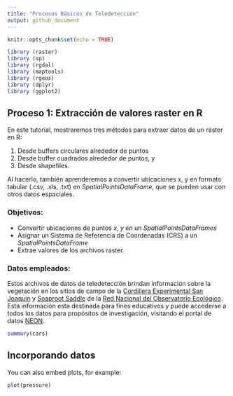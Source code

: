 ```yaml
---
title: "Procesos Básicos de Teledetección"
output: github_document
---
```


```r
knitr::opts_chunk$set(echo = TRUE)

library (raster)
library (sp)
library (rgdal)
library (maptools)
library (rgeos)
library (dplyr)
library (ggplot2)
```

## Proceso 1: Extracción de valores raster en R

En este tutorial, mostraremos tres métodos para extraer datos de un ráster en R:

1. Desde buffers circulares alrededor de puntos
2. Desde buffer cuadrados alrededor de puntos, y
3. Desde shapefiles.

Al hacerlo, también aprenderemos a convertir ubicaciones x, y en formato tabular (.csv, .xls, .txt) en *SpatialPointsDataFrame*, que se pueden usar con otros datos espaciales.

### Objetivos:

- Convertir ubicaciones de puntos *x*, *y* en un *SpatialPointsDataFrames*
- Asignar un Sistema de Referencia de Coordenadas (CRS) a un *SpatialPointsDataFrame*
- Extrae valores de los archivos raster.

### Datos empleados:

Estos archivos de datos de teledetección brindan información sobre la vegetación en los sitios de campo de la [Cordillera Experimental San Joaquin](http://www.neonscience.org/field-sites/field-sites-map/SJER) y [Soaproot Saddle](http://www.neonscience.org/field-sites/field-sites-map/SOAP) de la [Red Nacional del Observatorio Ecológico](http://www.neonscience.org/). Esta información esta destinada para fines educativos y puede accederse a todos los datos para propósitos de investigación, visitando el portal de datos [NEON](http://data.neonscience.org/home).






```r
summary(cars)
```

## Incorporando datos

You can also embed plots, for example:

```r
plot(pressure)
```


